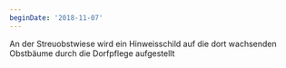 ```yaml
---
beginDate: '2018-11-07'
---
```


An der Streuobstwiese wird ein Hinweisschild auf die dort wachsenden Obstbäume
durch die Dorfpflege aufgestellt

